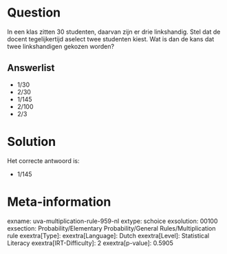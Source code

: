 Question
========

In een klas zitten 30 studenten, daarvan zijn er drie linkshandig. Stel
dat de docent tegelijkertijd aselect twee studenten kiest. Wat is dan de
kans dat twee linkshandigen gekozen worden?

Answerlist
----------

* 1/30
* 2/30
* 1/145
* 2/100
* 2/3

Solution
========

Het correcte antwoord is: 

* 1/145

Meta-information
================
exname: uva-multiplication-rule-959-nl
extype: schoice
exsolution: 00100
exsection: Probability/Elementary Probability/General Rules/Multiplication rule
exextra[Type]: 
exextra[Language]: Dutch
exextra[Level]: Statistical Literacy
exextra[IRT-Difficulty]: 2
exextra[p-value]: 0.5905
